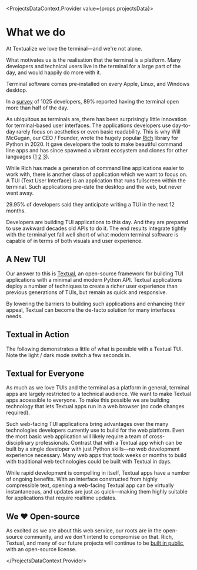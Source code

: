 

<ProjectsDataContext.Provider value={props.projectsData}>

<div className="container container--text">

# What we do

At Textualize we love the terminal&mdash;and we're not alone.

What motivates us is the realisation that the terminal is a platform. Many developers and technical users live in the terminal for a large part of the day, and would happily do more with it.

<Callout>

Terminal software comes pre-installed on every Apple, Linux, and Windows desktop.

In a [survey] of 1025 developers, 89% reported having the terminal open more than half of the day.

</Callout>

As ubiquitous as terminals are, there has been surprisingly little innovation for terminal-based user interfaces. The applications developers use day-to-day rarely focus on aesthetics or even basic readability. This is why Will McGugan, our CEO / Founder, wrote the hugely popular [Rich](https://github.com/Textualize/rich) library for Python in 2020. It gave developers the tools to make beautiful command line apps and has since spawned a vibrant ecosystem and clones for other languages ([1] [2] [3]).

While Rich has made a generation of command line applications easier to work with, there is another class of application which we want to focus on. A TUI (Text User Interface) is an application that runs fullscreen within the terminal. Such applications pre-date the desktop and the web, but never went away.

<Callout>

29.95% of developers said they anticipate writing a TUI in the next 12 months.

</Callout>

Developers are building TUI applications to this day. And they are prepared to use awkward decades old APIs to do it. The end results integrate tightly with the terminal yet fall well short of what modern terminal software is capable of in terms of both visuals and user experience.

## A New TUI

Our answer to this is [Textual](https://github.com/Textualize/textual), an open-source framework for building TUI applications with a minimal and modern Python API. Textual applications deploy a number of techniques to create a richer user experience than previous generations of TUIs, but remain as quick and responsive.

<Callout>
    By lowering the barriers to building such applications and enhancing their appeal, Textual can become the de-facto
    solution for many interfaces needs.
</Callout>

## Textual in Action

The following demonstrates a little of what is possible with a Textual TUI. Note the light / dark mode switch a few seconds in.

<Terminal videoUrl="[PROJECT_VIDEO_URL:textual]" />

## Textual for Everyone

As much as we love TUIs and the terminal as a platform in general, terminal apps are largely restricted to a technical audience. We want to make Textual apps accessible to everyone. To make this possible we are building technology that lets Textual apps run in a web browser (no code changes required).

Such web-facing TUI applications bring advantages over the many technologies developers currently use to build for the web platform. Even the most basic web application will likely require a team of cross-disciplinary professionals. Contrast that with a Textual app which can be built by a single developer with just Python skills&mdash;no web development experience necessary. Many web apps that took weeks or months to build with traditional web technologies could be built with Textual in days.

While rapid development is compelling in itself, Textual apps have a number of ongoing benefits. With an interface constructed from highly compressible text, opening a web-facing Textual app can be virtually instantaneous, and updates are just as quick&mdash;making them highly suitable for applications that require realtime updates.

## We ♥ Open-source

As excited as we are about this web service, our roots are in the open-source community, and we don't intend to compromise on that. Rich, Textual, and many of our future projects will continue to be [built in public](https://github.com/textualize), with an open-source license.

[1]: https://github.com/spectreconsole/spectre.console
[2]: https://github.com/FedeClaudi/Term.jl
[3]: https://awilum.github.io/thermage/
[survey]: https://github.com/Textualize/terminal-survey

</div>

</ProjectsDataContext.Provider>
